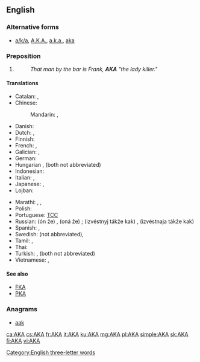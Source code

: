 {{also|aka|Aka|A.K.A.|åka|akā|āķa|a.k.a.|a/k/a}}

==English==

===Alternative forms===
* [[a/k/a]], [[A.K.A.]], [[a.k.a.]], [[aka]]

===Preposition===
{{en-prep}}

# {{abbreviation of|also known as|lang=en}}
#: ''That man by the bar is Frank, '''AKA''' "the lady killer."''

====Translations====
{{trans-top|also known as}}
<!--Add ABBREVIATIONS here where these exist, rather than full forms-->
* Catalan: {{t+|ca|dit|m|alt=altrament dit}}, {{t|ca|conegut|m|alt=també conegut com}}
* Chinese:
*: Mandarin: {{t+|cmn|別名|sc=Hani}}, {{t+|cmn|别名|tr=biémíng|sc=Hani}}
* Danish: {{t|da|alias}} {{qualifier|adverb}}
* Dutch: {{t+|nl|oftewel}}, {{t+|nl|alias}}
* Finnish: {{t|fi|alias}} <!-- no corresponding abbreviation -->
* French: {{t+|fr|alias}}, {{t+|fr|autrement dit}}
* Galician: {{t+|gl|tamén coñecido como}}, {{t+|gl|tamén coñecida como}}
* German: {{t+|de|alias}}
* Hungarian {{t|hu|másnéven}}, {{t+|hu|avagy}}  (both not abbreviated)
* Indonesian: {{t|id|juga dikenal sebagai}}
* Italian: {{t+|it|alias}}, {{t|it|altrimenti detto}}
* Japanese: {{t|ja|またの名|tr=またのな, mata no na|sc=Jpan}}, {{t+|ja|別名|tr=べつめい, betsumei, べつみょう, betsumyō|sc=Jpan}}
* Lojban: {{t|jbo|no'u}}
{{trans-mid}}
* Marathi: {{t|mr|उर्फ|tr=urfa}}, {{t|mr|अर्थात|tr=arthāta}}, {{t|mr|तथा|tr=tathā}}
* Polish: {{t|pl|także znany jako|m}}
* Portuguese: [[TCC]] <!-- [[também conhecido como]], [[alias]] -->
* Russian: {{l|ru|он}} {{l|ru|же}} (ón že) {{g|m}}, {{l|ru|она́}} {{l|ru|же}} (oná že) {{g|f}}; {{l|ru|изве́стный}} {{l|ru|та́кже}} {{l|ru|как}} (izvéstnyj tákže kak) {{g|m}}, {{l|ru|известный|известная}} {{l|ru|та́кже}} {{l|ru|как}} (izvéstnaja tákže kak) {{g|f}}
* Spanish: {{t+|es|también conocido como}}, {{t+|es|también conocida como}}
* Swedish: {{t+|sv|även}} {{t+|sv|känd}} {{t+|sv|som}} (not abbreviated), {{t+|sv|alias}}
* Tamil: {{t|ta|என்கின்ற}}, {{t|ta|என்கிற}}
* Thai: {{t|th|หรือที่รู้จักในชื่อ|tr=rĕu têe róo jàk nai chêu}}
* Turkish: {{t|tr|diğer adıyla}}, {{t|tr|nam-ı diğer}} (both not abbreviated)
* Vietnamese: {{t|vi|còn gọi là}}, {{t|vi|hay còn gọi là}}
{{trans-bottom}}

====See also====
* [[FKA]]
* [[PKA]]

===Anagrams===
* [[aak#English|aak]]

[[Category:English three-letter words]]

[[ca:AKA]]
[[cs:AKA]]
[[fr:AKA]]
[[it:AKA]]
[[ku:AKA]]
[[mg:AKA]]
[[pl:AKA]]
[[simple:AKA]]
[[sk:AKA]]
[[fi:AKA]]
[[vi:AKA]]